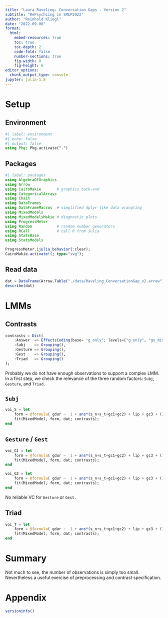 ```yaml
---
title: "Laura Raveling: Conversation Gaps - Version 2"
subtitle: "RePsychLing in SMLP2022"
author: "Reinhold Kliegl"
date: "2022-09-08"
format: 
  html:
    embed-resources: true
    toc: true
    toc-depth: 2
    code-fold: false
    number-sections: true
    fig-width: 8
    fig-height: 6
editor_options: 
  chunk_output_type: console
jupyter: julia-1.8
---
```


# Setup

## Environment

```julia
#| label: environment
#| echo: false
#| output: false
using Pkg; Pkg.activate(".")
```

## Packages

```julia
#| label: packages
using AlgebraOfGraphics
using Arrow
using CairoMakie       # graphics back-end
using CategoricalArrays
using Chain
using DataFrames
using DataFrameMacros  # simplified dplyr-like data wrangling 
using MixedModels
using MixedModelsMakie # diagnostic plots
using ProgressMeter
using Random           # random number generators
using RCall            # call R from Julia
using StatsBase
using StatsModels

ProgressMeter.ijulia_behavior(:clear);
CairoMakie.activate!(; type="svg");
```

## Read data

```julia
dat = DataFrame(Arrow.Table("./data/Raveling_ConversationGap_v2.arrow"));
describe(dat)
```
# LMMs 

## Contrasts

```julia
contrasts = Dict(
    :Answer  => EffectsCoding(base= "g_only"; levels=["g_only", "gv_mix"]),
    :Subj    => Grouping(),
    :Gesture => Grouping(),
    :Gest    => Grouping(),
    :Triad   => Grouping()
);
```

Probably we do not have enough observations to support a complex LMM. In a first step, we check the relevance of the three random factors:  `Subj`, `Gesture`,  and `Triad`.

## `Subj`

```julia
voi_S = let
    form = @formula( gdur ~  1 + ans*(s_n+s_t+gc1+gc2) + lip + gc3 + (1 | Subj));
    fit(MixedModel, form, dat; contrasts);
end
```

## `Gesture` / `Gest`

```julia
voi_G1 = let
    form = @formula( gdur ~  1 + ans*(s_n+s_t+gc1+gc2) + lip + gc3 + (1 | Gesture));
    fit(MixedModel, form, dat; contrasts);
end
```

```julia
voi_G2 = let
    form = @formula( gdur ~  1 + ans*(s_n+s_t+gc1+gc2) + lip + gc3 + (1 | Gest));
    fit(MixedModel, form, dat; contrasts);
end
```

No reliable VC for `Gesture` or `Gest.` 

## Triad 

```julia
voi_T = let
    form = @formula( gdur ~  1 + ans*(s_n+s_t+gc1+gc2) + lip + gc3 + (1 | Triad));
    fit(MixedModel, form, dat; contrasts);
end
```

# Summary

Not much to see, the number of observations is simply too small. Nevertheless a useful exercise of preprocessing and contrast specification.

# Appendix

```julia
versioninfo()
```

